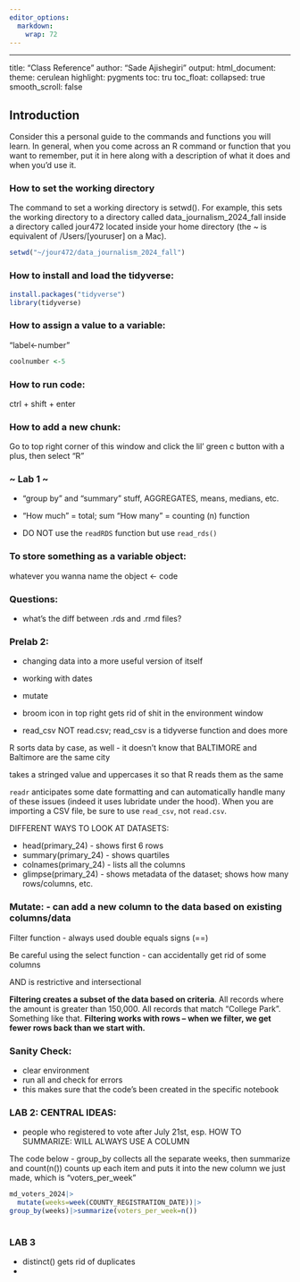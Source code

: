 ```yaml
---
editor_options: 
  markdown: 
    wrap: 72
---
```


------------------------------------------------------------------------

title: "Class Reference" author: "Sade Ajishegiri" output:
html_document: theme: cerulean highlight: pygments toc: tru toc_float:
collapsed: true smooth_scroll: false

## Introduction

Consider this a personal guide to the commands and functions you will
learn. In general, when you come across an R command or function that
you want to remember, put it in here along with a description of what it
does and when you'd use it.

### How to set the working directory

The command to set a working directory is setwd(). For example, this
sets the working directory to a directory called
data_journalism_2024_fall inside a directory called jour472 located
inside your home directory (the \~ is equivalent of /Users/[youruser] on
a Mac).

```r
setwd("~/jour472/data_journalism_2024_fall")
```

### How to install and load the tidyverse:

```r
install.packages("tidyverse")
library(tidyverse)
```

### How to assign a value to a variable:

"label\<-number"

```r
coolnumber <-5
```

### How to run code:

ctrl + shift + enter

### How to add a new chunk:

Go to top right corner of this window and click the lil' green c button
with a plus, then select "R"

### \~ Lab 1 \~

-   "group by" and "summary" stuff, AGGREGATES, means, medians, etc.

-   "How much" = total; sum "How many" = counting (n) function

-   DO NOT use the `readRDS` function but use `read_rds()`

### To store something as a variable object:

whatever you wanna name the object \<- code

### Questions:

-   what's the diff between .rds and .rmd files?

### Prelab 2:

-   changing data into a more useful version of itself

-   working with dates

-   mutate

-   broom icon in top right gets rid of shit in the environment window

-   read_csv NOT read.csv; read_csv is a tidyverse function and does
    more

R sorts data by case, as well - it doesn't know that BALTIMORE and
Baltimore are the same city

takes a stringed value and uppercases it so that R reads them as the
same

`readr` anticipates some date formatting and can automatically handle
many of these issues (indeed it uses lubridate under the hood). When you
are importing a CSV file, be sure to use `read_csv`, not `read.csv`.

DIFFERENT WAYS TO LOOK AT DATASETS:

-   head(primary_24) - shows first 6 rows
-   summary(primary_24) - shows quartiles
-   colnames(primary_24) - lists all the columns
-   glimpse(primary_24) - shows metadata of the dataset; shows how many
    rows/columns, etc.

### Mutate: - can add a new column to the data based on existing columns/data

Filter function - always used double equals signs (==)

Be careful using the select function - can accidentally get rid of some
columns

AND is restrictive and intersectional

**Filtering creates a subset of the data based on criteria**. All
records where the amount is greater than 150,000. All records that match
"College Park". Something like that. **Filtering works with rows -- when
we filter, we get fewer rows back than we start with.**

### Sanity Check:

-   clear environment
-   run all and check for errors
-   this makes sure that the code's been created in the specific
    notebook

### LAB 2: CENTRAL IDEAS:
- people who registered to vote after July 21st, esp.
HOW TO SUMMARIZE: WILL ALWAYS USE A COLUMN

The code below - group_by collects all the separate weeks, then summarize and count(n()) counts up each item and puts it into the new column we just made, which is "voters_per_week"
```r
md_voters_2024|>
  mutate(weeks=week(COUNTY_REGISTRATION_DATE))|>
group_by(weeks)|>summarize(voters_per_week=n())
   
```


### LAB 3

- distinct() gets rid of duplicates
- 